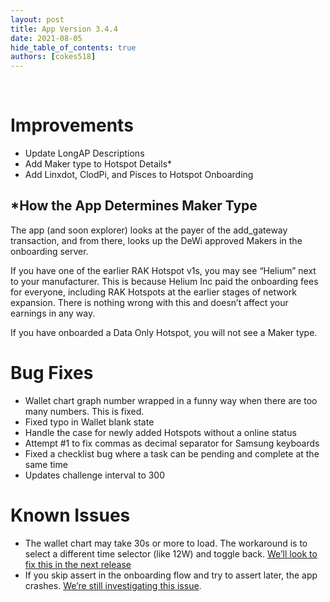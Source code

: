```yaml
---
layout: post
title: App Version 3.4.4
date: 2021-08-05
hide_table_of_contents: true
authors: [cokes518]
---
```


&nbsp;

# Improvements

- Update LongAP Descriptions
- Add Maker type to Hotspot Details\*
- Add Linxdot, ClodPi, and Pisces to Hotspot Onboarding

<!--truncate-->

## \*How the App Determines Maker Type

The app (and soon explorer) looks at the payer of the add_gateway transaction, and from there, looks
up the DeWi approved Makers in the onboarding server.

If you have one of the earlier RAK Hotspot v1s, you may see “Helium” next to your manufacturer. This
is because Helium Inc paid the onboarding fees for everyone, including RAK Hotspots at the earlier
stages of network expansion. There is nothing wrong with this and doesn’t affect your earnings in
any way.

If you have onboarded a Data Only Hotspot, you will not see a Maker type.

# Bug Fixes

- Wallet chart graph number wrapped in a funny way when there are too many numbers. This is fixed.
- Fixed typo in Wallet blank state
- Handle the case for newly added Hotspots without a online status
- Attempt #1 to fix commas as decimal separator for Samsung keyboards
- Fixed a checklist bug where a task can be pending and complete at the same time
- Updates challenge interval to 300

# Known Issues

- The wallet chart may take 30s or more to load. The workaround is to select a different time
  selector (like 12W) and toggle back.
  [We’ll look to fix this in the next release](https://github.com/helium/hotspot-app/issues/861)
- If you skip assert in the onboarding flow and try to assert later, the app crashes.
  [We’re still investigating this issue](https://github.com/helium/hotspot-app/issues/867).

